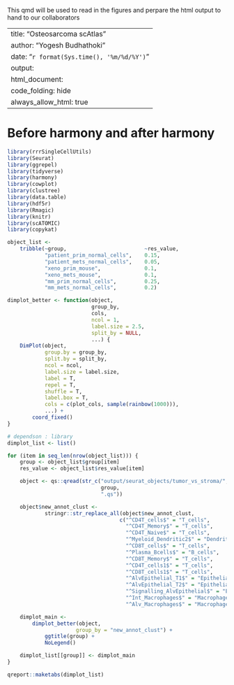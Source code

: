 This qmd will be used to read in the figures and perpare the html output to hand to our collaborators

---
title: "Osteosarcoma scAtlas"
author: "Yogesh Budhathoki"
date: "`r format(Sys.time(), '%m/%d/%Y')`"
output: 
    html_document:
        code_folding: hide
always_allow_html: true
---

# Before harmony and after harmony
```r
library(rrrSingleCellUtils)
library(Seurat)
library(ggrepel)
library(tidyverse)
library(harmony)
library(cowplot)
library(clustree)
library(data.table)
library(hdf5r)
library(Rmagic)
library(knitr)
library(scATOMIC)
library(copykat)

object_list <-
    tribble(~group,                         ~res_value,
            "patient_prim_normal_cells",    0.15,
            "patient_mets_normal_cells",    0.05,
            "xeno_prim_mouse",              0.1,
            "xeno_mets_mouse",              0.1,
            "mm_prim_normal_cells",         0.25,
            "mm_mets_normal_cells",         0.2)

dimplot_better <- function(object,
                           group_by,
                           cols,
                           ncol = 1,
                           label.size = 2.5,
                           split_by = NULL,
                           ...) {
    DimPlot(object,
            group.by = group_by,
            split.by = split_by,
            ncol = ncol,
            label.size = label.size,
            label = T,
            repel = T,
            shuffle = T,
            label.box = T,
            cols = c(plot_cols, sample(rainbow(1000))),
            ...) +
        coord_fixed()
}
```

```r
# dependson : library
dimplot_list <- list()

for (item in seq_len(nrow(object_list))) {
    group <- object_list$group[item]
    res_value <- object_list$res_value[item]

    object <- qs::qread(str_c("output/seurat_objects/tumor_vs_stroma/",
                              group,
                              ".qs"))

    object$new_annot_clust <-
            stringr::str_replace_all(object$new_annot_clust,
                                    c("^CD4T_cells$" = "T_cells",
                                      "^CD4T_Memory$" = "T_cells",
                                      "^CD4T_Naive$" = "T_cells",
                                      "^Myeloid_Dendritic2$" = "Dendritic_cells",
                                      "^CD8T_cells$" = "T_cells",
                                      "^Plasma_Bcells$" = "B_cells",
                                      "^CD8T_Memory$" = "T_cells",
                                      "^CD4T_cells1$" = "T_cells",
                                      "^CD8T_cells1$" = "T_cells",
                                      "^AlvEpithelial_T1$" = "Epithelial_cells",
                                      "^AlvEpithelial_T2$" = "Epithelial_cells",
                                      "^Signalling_AlvEpithelial$" = "Epithelial_cells",
                                      "^Int_Macrophages$" = "Macrophages",
                                      "^Alv_Macrophages$" = "Macrophages"))

    dimplot_main <-
        dimplot_better(object,
                      group_by = "new_annot_clust") +
            ggtitle(group) +
            NoLegend()

    dimplot_list[[group]] <- dimplot_main
}

qreport::maketabs(dimplot_list)

```

